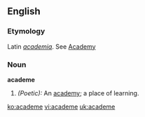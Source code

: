 ==English==

===Etymology===
Latin ''[[academia]]''. See [[Academy]]

===Noun===
'''academe'''
#''(Poetic):'' An [[academy]]; a place of learning.

[[ko:academe]]
[[vi:academe]]
[[uk:academe]]